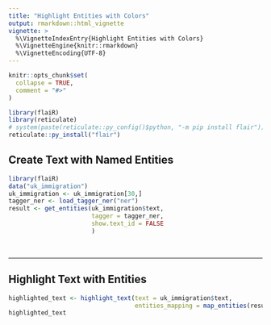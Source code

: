 ```yaml
---
title: "Highlight Entities with Colors"
output: rmarkdown::html_vignette
vignette: >
  %\VignetteIndexEntry{Highlight Entities with Colors}
  %\VignetteEngine{knitr::rmarkdown}
  %\VignetteEncoding{UTF-8}
---
```


```r
knitr::opts_chunk$set(
  collapse = TRUE,
  comment = "#>"
)
```

```r
library(flaiR)
library(reticulate)
# system(paste(reticulate::py_config()$python, "-m pip install flair"))
reticulate::py_install("flair")
```

## Create Text with Named Entities

```r
library(flaiR)
data("uk_immigration")
uk_immigration <- uk_immigration[30,]
tagger_ner <- load_tagger_ner("ner")
result <- get_entities(uk_immigration$text,
                       tagger = tagger_ner,
                       show.text_id = FALSE
                       )
```

&nbsp;

-----

## Highlight Text with Entities
```r
highlighted_text <- highlight_text(text = uk_immigration$text, 
                                   entities_mapping = map_entities(result))
highlighted_text
```

